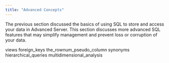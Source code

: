 ```yaml
---
title: "Advanced Concepts"
---
```


<div id="advanced_concepts" class="registered_link"></div>


The previous section discussed the basics of using SQL to store and access your data in Advanced Server. This section discusses more advanced SQL features that may simplify management and prevent loss or corruption of your data.

<div class="toctree" maxdepth="3">

views foreign\_keys the\_rownum\_pseudo\_column synonyms hierarchical\_queries multidimensional\_analysis

</div>
